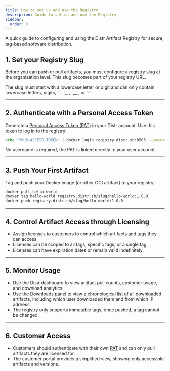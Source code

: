 ```yaml
---
title: How to set up and use the Registry
description: Guide to set up and use the Registry
sidebar:
  order: 3
---
```



A quick guide to configuring and using the Distr Artifact Registry for secure, tag-based software distribution.

## 1. Set your Registry Slug

Before you can push or pull artifacts, you must configure a registry slug at the organization level. This slug becomes part of your registry URL.

<ThemeImage
  lightSrc="/src/assets/docs/product/registry/light-slug.png"
  darkSrc="/src/assets/docs/product/registry/dark-slug.png"
  alt="Registry slug configuration"
/>

<Aside type="note">
  The slug must start with a lowercase letter or digit and can only contain
  lowercase letters, digits, `.`, `_`, `__`, or `-`.
</Aside>

---

## 2. Authenticate with a Personal Access Token

Generate a [Personal Access Token (PAT)](/docs/integrations/personal-access-token/) in your Distr account. Use this token to log in to the registry:

```bash
echo "YOUR-ACCESS-TOKEN" | docker login registry.distr.sh:8585 --password-stdin -u -
```

<Aside type="tip">
  No username is required, the PAT is linked directly to your user account.
</Aside>

---

## 3. Push Your First Artifact

Tag and push your Docker image (or other OCI artifact) to your registry:

```bash
docker pull hello-world
docker tag hello-world registry.distr.sh/slug/hello-world:1.0.0
docker push registry.distr.sh/slug/hello-world:1.0.0
```

---

## 4. Control Artifact Access through Licensing

- Assign licenses to customers to control which artifacts and tags they can access.
- Licenses can be scoped to all tags, specific tags, or a single tag.
- Licenses can have expiration dates or remain valid indefinitely.

<ThemeImage
  lightSrc="/src/assets/docs/product/registry/artifact-license-light.png"
  darkSrc="/src/assets/docs/product/registry/artifact-license-dark.png"
  alt="Registry artifacts view"
/>

---

## 5. Monitor Usage

- Use the Distr dashboard to view artifact pull counts, customer usage, and download analytics.
- Use the Downloads panel to view a chronological list of all downloaded artifacts, including which user downloaded them and from which IP address.
- The registry only supports immutable tags, once pushed, a tag cannot be changed.

<ThemeImage
  lightSrc="/src/assets/docs/product/registry/dashboard-artifact-view-light.png"
  darkSrc="/src/assets/docs/product/registry/dashboard-artifact-view-dark.png"
  alt="Registry artifacts view"
/>

---

## 6. Customer Access

- Customers should authenticate with their own [PAT](/docs/integrations/personal-access-token/) and can only pull artifacts they are licensed for.
- The customer portal provides a simplified view, showing only accessible artifacts and versions.

<ThemeImage
  lightSrc="/src/assets/docs/product/registry/customer-artifact-view-light.png"
  darkSrc="/src/assets/docs/product/registry/customer-artifact-view-dark.png"
  alt="Registry artifacts view"
/>
